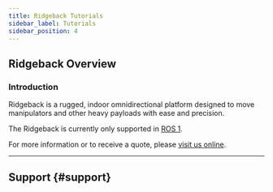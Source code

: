 ```yaml
---
title: Ridgeback Tutorials
sidebar_label: Tutorials
sidebar_position: 4
---
```



<ComponentIntroductionRidgeback />

## Ridgeback Overview

### Introduction

Ridgeback is a rugged, indoor omnidirectional platform designed to move manipulators and other heavy
payloads with ease and precision.
<!-- These tutorials will assist you with setting up and operating your Ridgeback. -->

The Ridgeback is currently only supported in [ROS 1](/docs/ros1noetic/robots/outdoor_robots/ridgeback/tutorials_ridgeback). 

For more information or to receive a quote, please [visit us online](http://clearpathrobotics.com/ridgeback).

---

## Support {#support}

<Support />
